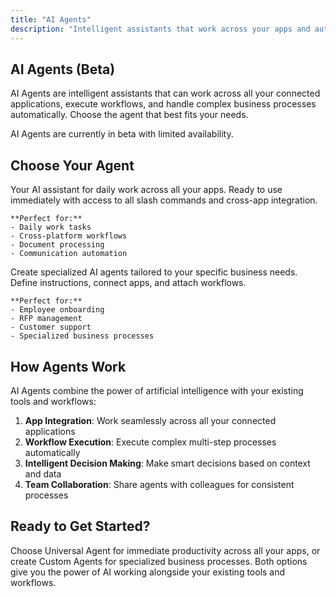 ```yaml
---
title: "AI Agents"
description: "Intelligent assistants that work across your apps and automate your business processes"
---
```


## AI Agents (Beta)

AI Agents are intelligent assistants that can work across all your connected applications, execute workflows, and handle complex business processes automatically. Choose the agent that best fits your needs.

<Note>
AI Agents are currently in beta with limited availability.
</Note>

## Choose Your Agent

<CardGroup cols={2}>
  <Card title="Universal Agent" icon="robot" href="/agents/universal-agent">
    Your AI assistant for daily work across all your apps. Ready to use immediately with access to all slash commands and cross-app integration.
    
    **Perfect for:**
    - Daily work tasks
    - Cross-platform workflows
    - Document processing
    - Communication automation
  </Card>

  <Card title="Custom Agents" icon="wrench" href="/agents/custom-agents">
    Create specialized AI agents tailored to your specific business needs. Define instructions, connect apps, and attach workflows.
    
    **Perfect for:**
    - Employee onboarding
    - RFP management
    - Customer support
    - Specialized business processes
  </Card>
</CardGroup>

## How Agents Work

AI Agents combine the power of artificial intelligence with your existing tools and workflows:

1. **App Integration**: Work seamlessly across all your connected applications
2. **Workflow Execution**: Execute complex multi-step processes automatically
3. **Intelligent Decision Making**: Make smart decisions based on context and data
4. **Team Collaboration**: Share agents with colleagues for consistent processes

## Ready to Get Started?

Choose Universal Agent for immediate productivity across all your apps, or create Custom Agents for specialized business processes. Both options give you the power of AI working alongside your existing tools and workflows. 